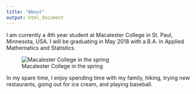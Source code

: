 ```yaml
---
title: "About"
output: html_document
---
```


I am currently a 4th year student at Macalester College in St. Paul, Minnesota, USA. I will be graduating in May 2018 with a B.A. in Applied Mathematics and Statistics. 

![Macalester College in the spring]("https://farm6.staticflickr.com/5539/31165981576_69d874525f_b.jpg")

In my spare time, I enjoy spending time with my family, hiking, trying new restaurants, going out for ice cream, and playing baseball. 

